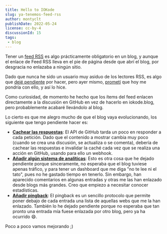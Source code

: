```yaml
---
title: Hello to IOKode
slug: ya-tenemos-feed-rss
author: montyclt
publishDate: 2022-05-24
license: cc-by-4
discussionId: 15
tags:
 - blog
---
```


Tener un [feed RSS](https://es.wikipedia.org/wiki/RSS) es algo prácticamente obligatorio en un blog, y aunque el enlace de Feed RSS lleva en el pie de página desde que abrí el blog, por desgracia no enlazaba a ningún sitio.

Dado que nunca he sido un usuario muy asiduo de los lectores RSS, es algo que [dejé pendiente](https://github.com/iokode/butterfly/issues/2) por hacer, pero ayer mismo, [prometí](https://www.variablenotfound.com/2022/05/enlaces-interesantes-488.html?showComment=1653297222300#c9190710615454123536) que hoy me pondría con ello, y así lo hice.

Como curiosidad, de momento he hecho que los ítems del feed enlacen directamente a la discusión en GitHub en vez de hacerlo en iokode.blog, pero probablemente acabaré llevándolo al blog.

Lo cierto es que me alegro mucho de que el blog vaya evolucionando, los siguiente que tengo pendiente hacer es:
- **[Cachear las respuestas](https://github.com/iokode/butterfly/issues/1)**: El API de GitHub tarda un poco en responder a cada petición. Dado que el contenido a mostrar cambia muy poco (cuando se crea una discusión, se actualiza o se comenta), debería de cachear las respuestas e invalidar la caché cada vez que se realiza una acción en GitHub, usando para ello un webhook.
- **[Añadir algún sistema de analíticas](https://github.com/iokode/butterfly/issues/10)**: Esto es otra cosa que he dejado pendiente porque sinceramente, no esperaba que el blog tuviese apenas tráfico, y para tener un dashboard que me diga "no te lee ni el tato", pues no he gastado tiempo en tenerlo. Sin embargo, han aparecido comentarios en algunas entradas y otras me las han enlazado desde blogs más grandes. Creo que empiezo a necesitar conocer estadísticas.
- **[Añadir pingback](https://github.com/iokode/butterfly/issues/9)**: El pingback es un sencillo protocolo que permite poner debajo de cada entrada una lista de aquellas webs que me la han enlazado. También lo he dejado pendiente porque no esperaba que tan pronto una entrada mía fuese enlazada por otro blog, pero ya ha ocurrido 😄.

Poco a poco vamos mejorando ;)